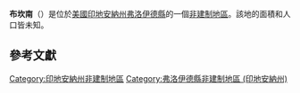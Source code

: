 {{noteTA
|G1=USState
|G2=地名
|G3=Unit
}}
{{Infobox settlement
|official_name            = 布坎南
|native_name = Buchanan
|settlement_type          = [[非建制地區|非建制地區]]
|image_skyline            = 
|imagesize                = 
|pushpin_map              = USA Indiana
|pushpin_label            = 布坎南
|pushpin_label_position   = top
|pushpin_map_caption      = 布坎南在印地安納州的位置
|subdivision_type         = [[世界政區索引|國家]]
|subdivision_type1        = [[美国州份|州份]]
|subdivision_type2        = [[印地安納州行政区划|縣]]
|subdivision_name         = [[美国|美国]]
|subdivision_name1        = [[印地安納州|印地安納州]]
|subdivision_name2        = [[弗洛伊德縣_(印地安納州)|弗洛伊德縣]]
|elevation_ft             = 440
|elevation_m              = 134
|area_total_km2           = 
|area_total_sq_mi         = 
|area_land_km2            = 
|area_land_sq_mi          = 
|area_water_km2           = 
|area_water_sq_mi         = 
|population_as_of         = 2010
|population_footnotes     = 
|population_total         = 
|population_metro         = 
|population_density_km2   = auto
|population_density_sq_mi = auto
|timezone                 = [[北美东部时区|北美东部时区]]
|utc_offset               = -5
|coordinates              = {{coord|38|12|38|N|85|53|58|W|display=inline,title}}
| coor_pinpoint           = 
| coordinates_footnotes   = 
|timezone_DST             = EDT
|utc_offset_DST           = -4
|postal_code_type         = [[美國郵區編號|郵區編號]]
|postal_code              = 
|area_code                = {{link-en|电话区号317|Area code 317|317}}
|blank_name = [[地名信息系统|GNIS ID]]
|blank_info = 452123<ref name="GNIS">{{cite gnis|452123|Buchanan}}</ref>
}}
'''布坎南'''（{{lang-en|Buchanan}}）是位於[[美國|美國]][[印地安納州|印地安納州]][[弗洛伊德縣_(印地安納州)|弗洛伊德縣]]的一個[[非建制地區|非建制地區]]。該地的面積和人口皆未知。

== 參考文獻 ==
{{reflist}}

{{弗洛伊德縣 (印地安納州)}}

{{DEFAULTSORT:Buchanan}}
[[Category:印地安納州非建制地區|Category:印地安納州非建制地區]]
[[Category:弗洛伊德縣非建制地區_(印地安納州)|Category:弗洛伊德縣非建制地區 (印地安納州)]]

{{Indiana-geo-stub}}